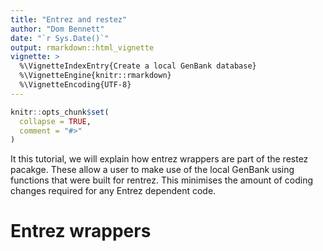 ```yaml
---
title: "Entrez and restez"
author: "Dom Bennett"
date: "`r Sys.Date()`"
output: rmarkdown::html_vignette
vignette: >
  %\VignetteIndexEntry{Create a local GenBank database}
  %\VignetteEngine{knitr::rmarkdown}
  %\VignetteEncoding{UTF-8}
---
```


```r
knitr::opts_chunk$set(
  collapse = TRUE,
  comment = "#>"
)
```

It this tutorial, we will explain how entrez wrappers are part of the restez pacakge. These allow a user to make use of the local GenBank using functions that were built for rentrez. This minimises the amount of coding changes required for any Entrez dependent code.

# Entrez wrappers

